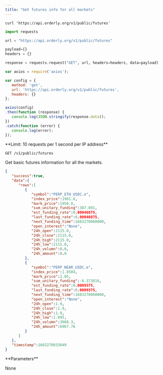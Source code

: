 ```yaml
---
title: "Get futures info for all markets"
---
```


<RequestExample>

```shell shell
curl 'https://api.orderly.org/v1/public/futures'
```

```python python
import requests

url = "https://api.orderly.org/v1/public/futures"

payload={}
headers = {}

response = requests.request("GET", url, headers=headers, data=payload)
```

```javascript javascript
var axios = require('axios');

var config = {
   method: 'get',
   url: 'https://api.orderly.org/v1/public/futures',
   headers: {}
};

axios(config)
.then(function (response) {
   console.log(JSON.stringify(response.data));
})
.catch(function (error) {
   console.log(error);
});

```
</RequestExample>
**Limit: 10 requests per 1 second per IP address**

`GET /v1/public/futures`

Get basic futures information for all the markets.

<ResponseExample>

```json
{
   "success":true,
   "data":{
      "rows":[
         {
            "symbol":"PERP_ETH_USDC.e",
            "index_price":1901.6,
            "mark_price":1950.0,
            "sum_unitary_funding":387.891,
            "est_funding_rate":0.00046875,
            "last_funding_rate":0.00046875,
            "next_funding_time":1683270060000,
            "open_interest":"None",
            "24h_open":2115.0,
            "24h_close":2115.0,
            "24h_high":2115.0,
            "24h_low":2115.0,
            "24h_volumn":0.0,
            "24h_amount":0.0
         },
         {
            "symbol":"PERP_NEAR_USDC.e",
            "index_price":1.8504,
            "mark_price":2.05,
            "sum_unitary_funding":-6.373816,
            "est_funding_rate":0.0009375,
            "last_funding_rate":0.0009375,
            "next_funding_time":1683270060000,
            "open_interest":"None",
            "24h_open":1.9,
            "24h_close":1.9,
            "24h_high":1.9,
            "24h_low":1.895,
            "24h_volumn":3668.3,
            "24h_amount":6967.76
         }
      ]
   },
   "timestamp":1683270033049
}
```
</ResponseExample>
**Parameters**

None                   

